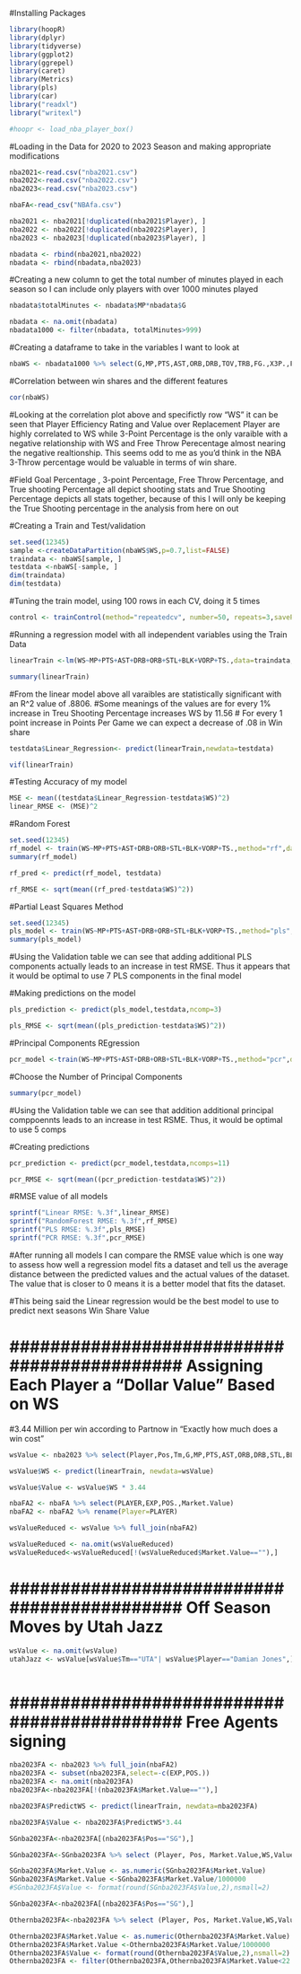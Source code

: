 
#Installing Packages
```{r}
library(hoopR)
library(dplyr)
library(tidyverse)
library(ggplot2)
library(ggrepel)
library(caret)
library(Metrics)
library(pls)
library(car)
library("readxl")
library("writexl")
```

```{r}
#hoopr <- load_nba_player_box()
```

#Loading in the Data for 2020 to 2023 Season and making appropriate modifications
```{r}
nba2021<-read.csv("nba2021.csv")
nba2022<-read.csv("nba2022.csv")
nba2023<-read.csv("nba2023.csv")

```

```{r}
nbaFA<-read_csv("NBAfa.csv")
```

```{r}
nba2021 <- nba2021[!duplicated(nba2021$Player), ]
nba2022 <- nba2022[!duplicated(nba2022$Player), ]
nba2023 <- nba2023[!duplicated(nba2023$Player), ]
```

```{r}
nbadata <- rbind(nba2021,nba2022)
nbadata <- rbind(nbadata,nba2023)
```

#Creating a new column to get the total number of minutes played in each season so I can include only players with over 1000 minutes played
```{r}
nbadata$totalMinutes <- nbadata$MP*nbadata$G
```

```{r}
nbadata <- na.omit(nbadata)
nbadata1000 <- filter(nbadata, totalMinutes>999)
```

#Creating a dataframe to take in the variables I want to look at
```{r}
nbaWS <- nbadata1000 %>% select(G,MP,PTS,AST,ORB,DRB,TOV,TRB,FG.,X3P.,FT.,DWS,OWS,WS,PER, TS., VORP,STL,BLK)
```

#Correlation between win shares and the different features
```{r}
cor(nbaWS)
```
#Looking at the correlation plot above and specifictly row "WS" it can be seen that Player Efficiency Rating and Value over Replacement Player are highly correlated to WS while 3-Point Percentage is the only varaible with a negative relationship with WS and Free Throw Perecentage almost nearing the negative realtionship. This seems odd to me as you'd think in the NBA 3-Throw percentage would be valuable in terms of win share.

#Field Goal Percentage , 3-point Percentage, Free Throw Percentage, and True shooting Percentage all depict shooting stats and True Shooting Percentage depicts all stats together, because of this I will only be keeping the True Shooting percentage in the analysis from here on out

#Creating a Train and Test/validation
```{r}
set.seed(12345)
sample <-createDataPartition(nbaWS$WS,p=0.7,list=FALSE)
traindata <- nbaWS[sample, ]
testdata <-nbaWS[-sample, ]
dim(traindata)
dim(testdata)
```

#Tuning the train model, using 100 rows in each CV, doing it 5 times
```{r}
control <- trainControl(method="repeatedcv", number=50, repeats=3,savePredictions=TRUE)
```

#Running a regression model with all independent variables using the Train Data 
```{r}
linearTrain <-lm(WS~MP+PTS+AST+DRB+ORB+STL+BLK+VORP+TS.,data=traindata,trControl=control)

summary(linearTrain)
```
#From the linear model above all varaibles are statistically significant with an R^2 value of .8806.
#Some meanings of the values are for every 1% increase in Treu Shooting Percentage increases WS by 11.56
# For every 1 point increase in Points Per Game we can expect a decrease of .08 in Win share


```{r}
testdata$Linear_Regression<- predict(linearTrain,newdata=testdata)

vif(linearTrain)
```

#Testing Accuracy of my model

```{r}
MSE <- mean((testdata$Linear_Regression-testdata$WS)^2)
linear_RMSE <- (MSE)^2
```

#Random Forest
```{r}
set.seed(12345)
rf_model <- train(WS~MP+PTS+AST+DRB+ORB+STL+BLK+VORP+TS.,method="rf",data=traindata,trControl=control)
summary(rf_model)
```

```{r}
rf_pred <- predict(rf_model, testdata)
```

```{r}
rf_RMSE <- sqrt(mean((rf_pred-testdata$WS)^2))
```

#Partial Least Squares Method
```{r}
set.seed(12345)
pls_model <- train(WS~MP+PTS+AST+DRB+ORB+STL+BLK+VORP+TS.,method="pls",data=traindata,trControl=control,scale=TRUE,validation="CV")
summary(pls_model)
```
#Using the Validation table we can see that adding additional PLS components actually leads to an increase in test RMSE. Thus it appears that it would be optimal to use 7 PLS components in the final model

#Making predictions on the model

```{r}
pls_prediction <- predict(pls_model,testdata,ncomp=3)
```

```{r}
pls_RMSE <- sqrt(mean((pls_prediction-testdata$WS)^2))
```

#Principal Components REgression
```{r}
pcr_model <-train(WS~MP+PTS+AST+DRB+ORB+STL+BLK+VORP+TS.,method="pcr",data=traindata,scale=TRUE,validation="CV")
```

#Choose the Number of Principal Components
```{r}
summary(pcr_model)
```
#Using the Validation table we can see that addition additional principal comppoennts leads to an increase in test RSME. Thus, it would be optimal to use 5 comps

#Creating predictions


```{r}
pcr_prediction <- predict(pcr_model,testdata,ncomps=11)
```

```{r}
pcr_RMSE <- sqrt(mean((pcr_prediction-testdata$WS)^2))
```


#RMSE value of all models
```{r}
sprintf("Linear RMSE: %.3f",linear_RMSE)
sprintf("RandomForest RMSE: %.3f",rf_RMSE)
sprintf("PLS RMSE: %.3f",pls_RMSE)
sprintf("PCR RMSE: %.3f",pcr_RMSE)

```

#After running all models I can compare the RMSE value which is one way to assess how well a regression model fits a dataset and tell us the average distance between the predicted values and the actual values of the dataset. The value that is closer to 0 means it is a better model that fits the dataset.

#This being said the Linear regression would be the best model to use to predict next seasons Win Share Value

# ############################################ Assigning Each Player a "Dollar Value" Based on WS  ######################################
#3.44 Million per win according to Partnow in "Exactly how much does a win cost"

```{r}
wsValue <- nba2023 %>% select(Player,Pos,Tm,G,MP,PTS,AST,ORB,DRB,STL,BLK,VORP,TS.)
```

```{r}
wsValue$WS <- predict(linearTrain, newdata=wsValue)
```

```{r}
wsValue$Value <- wsValue$WS * 3.44
```

```{r}
nbaFA2 <- nbaFA %>% select(PLAYER,EXP,POS.,Market.Value)
nbaFA2 <- nbaFA2 %>% rename(Player=PLAYER)
```

```{r}
wsValueReduced <- wsValue %>% full_join(nbaFA2)
```

```{r}
wsValueReduced <- na.omit(wsValueReduced)
wsValueReduced<-wsValueReduced[!(wsValueReduced$Market.Value==""),]
```

# ############################################ Off Season Moves by Utah Jazz  ######################################

```{r}
wsValue <- na.omit(wsValue)
utahJazz <- wsValue[wsValue$Tm=="UTA"| wsValue$Player=="Damian Jones",]

```

```{r}

```

# ############################################ Free Agents signing ######################################

```{r}
nba2023FA <- nba2023 %>% full_join(nbaFA2)
nba2023FA <- subset(nba2023FA,select=-c(EXP,POS.))
nba2023FA <- na.omit(nba2023FA)
nba2023FA<-nba2023FA[!(nba2023FA$Market.Value==""),]

```

```{r}
nba2023FA$PredictWS <- predict(linearTrain, newdata=nba2023FA)
```

```{r}
nba2023FA$Value <- nba2023FA$PredictWS*3.44
```

```{r}
SGnba2023FA<-nba2023FA[(nba2023FA$Pos=="SG"),]

```

```{r}
SGnba2023FA<-SGnba2023FA %>% select (Player, Pos, Market.Value,WS,Value, MP,PTS,AST,ORB,DRB,STL,BLK)

SGnba2023FA$Market.Value <- as.numeric(SGnba2023FA$Market.Value)
SGnba2023FA$Market.Value <-SGnba2023FA$Market.Value/1000000
#SGnba2023FA$Value <- format(round(SGnba2023FA$Value,2),nsmall=2)
```

```{r}
SGnba2023FA<-nba2023FA[(nba2023FA$Pos=="SG"),]

```

```{r}
Othernba2023FA<-nba2023FA %>% select (Player, Pos, Market.Value,WS,Value, MP,PTS,AST,ORB,DRB,STL,BLK)

Othernba2023FA$Market.Value <- as.numeric(Othernba2023FA$Market.Value)
Othernba2023FA$Market.Value <-Othernba2023FA$Market.Value/1000000
Othernba2023FA$Value <- format(round(Othernba2023FA$Value,2),nsmall=2)
Othernba2023FA <- filter(Othernba2023FA,Othernba2023FA$Market.Value<22.5)
```
